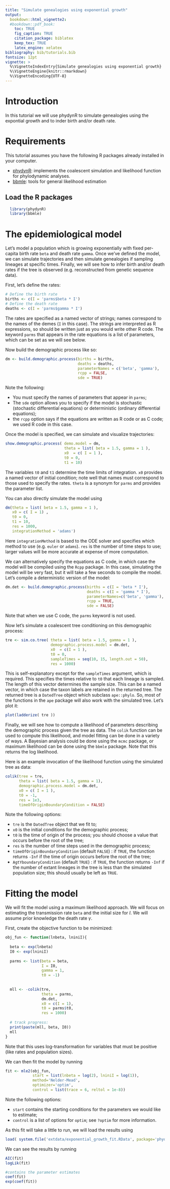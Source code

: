 ```yaml
---
title: "Simulate genealogies using exponential growth"
output:
  bookdown::html_vignette2:
  #bookdown::pdf_book:
    toc: TRUE
    fig_caption: TRUE
    citation_package: biblatex
    keep_tex: TRUE
    latex_engine: xelatex
bibliography: bib/tutorials.bib
fontsize: 12pt
vignette: >
  %\VignetteIndexEntry{Simulate genealogies using exponential growth}
  %\VignetteEngine{knitr::rmarkdown}
  %\VignetteEncoding{UTF-8}
---
```


# Introduction

In this tutorial we will use phydynR to simulate genealogies using the expontial
growth and to inder birth and/or death rate.

# Requirements

This tutorial assumes you have the following R packages already installed in
your computer.

* [phydynR](https://github.com/emvolz-phylodynamics/phydynR): implements the coalescent simulation and likelihood function for phylodynamic analyses.
* [bbmle](https://github.com/bbolker/bbmle): tools for general likelihood estimation


## Load the R packages

```r
  library(phydynR)
  library(bbmle)

```

# The epidemiological model

Let's model a population which is growing exponentially with fixed per-capita birth rate `beta` and death rate `gamma`. 
Once we've defined the model, we can simulate trajectories and then simulate genealogies if sampling lineages at specific times. 
Finally, we will see how to infer birth and/or death rates if the tree is observed (e.g. reconstructed from genetic sequence data). 

First, let's define the rates: 

```r
# Define the birth rate
births <- c(I = 'parms$beta * I')
# Define the death rate
deaths <- c(I = 'parms$gamma * I')
```

The rates are specified as a named vector of strings; names correspond to the 
names of the demes (`I` in this case). The strings are interpreted as R expressions, 
so should be written just as you would write other R code. The keyword `parms` 
that appears in the rate equations is a list of parameters, which can be set as 
we will see below. 

Now build the demographic process like so:
```r
dm <- build.demographic.process(births = births,
                                deaths = deaths,
                                parameterNames = c('beta', 'gamma'),
                                rcpp = FALSE,
                                sde = TRUE)
```

Note the following:

* You must specify the names of parameters that appear in `parms`; 
* The `sde` option allows you to specify if the model is stochastic (stochastic differential equations) or deterministic (ordinary differential equations);
* the `rcpp` option says if the equations are written as R code or as C code; 
we used R code in this case. 

Once the model is specified, we can simulate and visualize trajectories: 

```r
show.demographic.process( demo.model = dm,
                          theta = list( beta = 1.5, gamma = 1 ),
                          x0  = c( I = 1 ),
                          t0 = 0,
                          t1 = 10) 
```

The variables `t0` and `t1` determine the time limits of integration. 
`x0` provides a named vector of initial condition; note well that names must 
correspond to those used to specify the rates. `theta` is a synonym for `parms` 
and provides the parameter list. 

You can also directly simulate the model using

```r
dm(theta = list( beta = 1.5, gamma = 1 ),
   x0 = c( I = 1) ,
   t0 = 0,
   t1 = 10,
   res = 1000, 
   integrationMethod = 'adams')
```

Here `integrationMethod` is based to the ODE solver and specifies which method to 
use (e.g. `euler` or `adams`). `res` is the number of time steps to use; larger 
values will be more accurate at expense of more computation. 

We can alternatively specify the equations as C code, in which case the model 
will be compiled using the `Rcpp` package. In this case, simulating the model will 
be very fast, but it will take a few seconds to compile the model. 
Let's compile a deterministic version of the model:

```r
dm.det <- build.demographic.process(births = c(I = 'beta * I'),
                                    deaths = c(I = 'gamma * I'),
                                    parameterNames=c('beta', 'gamma'),
                                    rcpp = TRUE,
                                    sde = FALSE)
```

Note that when we use C code, the `parms` keyword is not used. 

Now let's simulate a coalescent tree conditioning on this demographic process: 
```r
tre <- sim.co.tree( theta = list( beta = 1.5, gamma = 1 ),
                    demographic.process.model = dm.det,
                    x0  = c(I = 1 ),
                    t0 = 0,
                    sampleTimes = seq(10, 15, length.out = 50),
                    res = 1000) 
```

This is self-explanatory except for the `sampleTimes` argument, which is required. 
This specifies the times relative to `t0` that each lineage is sampled. 
The length of this vector determines the sample size. 
This can be a named vector, in which case the taxon labels are retained in 
the returned tree.  The returned tree is a `DatedTree` object which subclass 
`ape::phylo`. So, most of the functions in the `ape` package will also work 
with the simulated tree. Let's plot it: 

```r
plot(ladderize( tre ))
```

Finally, we will see how to compute a likelihood of parameters describing the 
demographic process given the tree as data. The `colik` function can be used to 
compute this likelihood, and model fitting can be done in a variety of ways. 
A Bayesian analysis could be done using the `mcmc` package, 
or maximum likelihood can be done using the `bbmle` package. 
Note that this returns the log likelihood. 

Here is an example invocation of the likelihood function using the simulated tree as data: 
```r
colik(tree = tre,
      theta = list( beta = 1.5, gamma = 1),
      demographic.process.model = dm.det,
      x0 = c( I = 1 ),
      t0 = -1,
      res = 1e3,
      timeOfOriginBoundaryCondition = FALSE)
```

Note the following options:

* `tre` is the `DatedTree` object that we fit to;
* `x0` is the initial conditions for the demographic process;
* `t0` is the time of origin of the process; you should choose a value that occurs 
before the root of the tree;
* `res` is the number of time steps used in the demographic process;
* `timeOfOriginBoundaryCondition` (default `FALSE`) : if `TRUE`, the function 
returns `-Inf` if the time of origin occurs before the root of the tree;
* `AgtYboundaryCondition` (default `TRUE`) : if `TRUE`, the function returns `-Inf` 
if the number of extant lineages in the tree is less than the simulated population 
size; this should usually be left as `TRUE`.

# Fitting the model

We will fit the model using a maximum likelihood approach.
We will focus on estimating the transmission rate `beta` and the initial size for
$I$. We will assume prior knowledge the death rate $\gamma$.

First, create the objective function to be minimized:

```r
obj_fun <- function(lnbeta, lniniI){
  
  beta <- exp(lnbeta)
  I0 <- exp(lniniI)
  
  parms <- list(beta = beta, 
                I = I0, 
                gamma = 1, 
                t0 = -1)
  
  
  mll <- -colik(tre,
                theta = parms,
                dm.det,
                x0 = c(I = 1),
                t0 = parms$t0,
                res = 1000)
  
  # track progress:
  print(paste(mll, beta, I0))
  mll
}
```


Note that this uses log-transformation for variables that must be positive (like
rates and population sizes).

We can then fit the model by running

```r

fit <- mle2(obj_fun,
            start = list(lnbeta = log(2), lniniI = log(1)),
            method='Nelder-Mead', 
            optimizer='optim',
            control = list(trace = 6, reltol = 1e-8))
```

Note the following options:

* `start` contains the starting conditions for the parameters we would like to 
estimate;
* `control` is a list of options for `optim`; see `?optim` for more information.

As this fit will take a little to run, we will load the results using

```r
load( system.file('extdata/exponential_growth_fit.RData', package='phydynR') )
```

We can see the results by running

```r
AIC(fit)
logLik(fit)

#contains the parameter estimates
coef(fit)
exp(coef(fit))
```